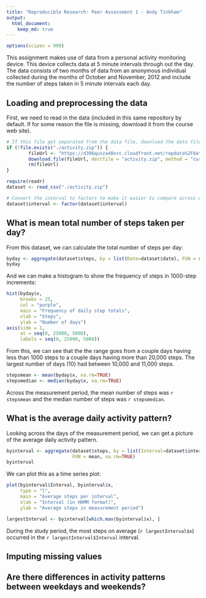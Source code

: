 ```yaml
---
title: "Reproducible Research: Peer Assessment 1 - Andy Tinkham"
output: 
  html_document:
    keep_md: true
---
```


```r
options(scipen = 999)
```

This assignment makes use of data from a personal activity monitoring device. 
This device collects data at 5 minute intervals through out the day. The data 
consists of two months of data from an anonymous individual collected during 
the months of October and November, 2012 and include the number of steps taken 
in 5 minute intervals each day.

## Loading and preprocessing the data
First, we need to read in the data (included in this same repository by default.
If for some reason the file is missing, download it from the course web site).

```r
# If this file got separated from the data file, download the data file again
if (!file.exists("./activity.zip")) {
        fileUrl <- "https://d396qusza40orc.cloudfront.net/repdata%2Fdata%2Factivity.zip"
        download.file(fileUrl, destfile = "activity.zip", method = "curl")
        rm(fileUrl)
}

require(readr)
dataset <- read_csv("./activity.zip")

# Convert the interval to factors to make it easier to compare across days
dataset$interval <- factor(dataset$interval)

```

## What is mean total number of steps taken per day?
From this dataset, we can calculate the total number of steps per day:
```r
byday <- aggregate(dataset$steps, by = list(Date=dataset$date), FUN = sum)
byday
```

And we can make a histogram to show the frequency of steps in 1000-step increments:
```r

hist(byday$x, 
     breaks = 25, 
     col = "purple", 
     main = "Frequency of daily step totals", 
     xlab = "Steps", 
     ylab = "Number of days")
axis(side = 1, 
     at = seq(0, 25000, 5000), 
     labels = seq(0, 25000, 5000))
```

From this, we can see that the the range goes from a couple days having less than 
1000 steps to a couple days having more than 20,000 steps. The largest number of
days (10) had between 10,000 and 11,000 steps. 

```r
stepsmean <- mean(byday$x, na.rm=TRUE)
stepsmedian <- median(byday$x, na.rm=TRUE)
```

Across the measurement period, the mean number of steps was `r stepsmean` and 
the median number of steps was `r stepsmedian`.

## What is the average daily activity pattern?
Looking across the days of the measurement period, we can get a picture of the
average daily activity pattern.

```r
byinterval <- aggregate(dataset$steps, by = list(Interval=dataset$interval), 
                        FUN = mean, na.rm=TRUE)
byinterval
```

We can plot this as a time series plot:
```r
plot(byinterval$Interval, byinterval$x, 
     type = "l", 
     main = "Average steps per interval",
     xlab = "Interval (in HHMM format)",
     ylab = "Average steps in measurement period")

```

```r
largestInterval <- byinterval[which.max(byinterval$x), ]
```

During the study period, the most steps on average (`r largestInterval$x`) 
occurred in the `r largestInterval$Interval` interval.

## Imputing missing values



## Are there differences in activity patterns between weekdays and weekends?
